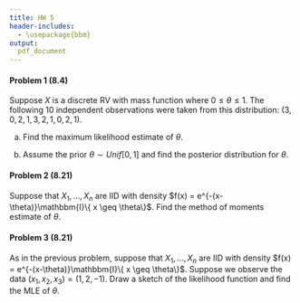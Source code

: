 ```yaml
---
title: HW 5
header-includes:
  - \usepackage{bbm}
output:
  pdf_document
---
```



#### Problem 1 (8.4)

Suppose $X$ is a discrete RV with mass function
\begin{eqnarray*}
P(X=0) &=& \frac{2}{3}\theta \\
P(X=1) &=& \frac{1}{3}\theta \\
P(X=2) &=& \frac{2}{3}(1-\theta) \\
P(X=3) &=& \frac{1}{3}(1-\theta),
\end{eqnarray*}
where $0 \leq \theta \leq 1$. The following $10$ independent observations were taken from this distribution: $(3, 0, 2, 1, 3, 2, 1, 0, 2, 1)$.

(a) Find the maximum likelihood estimate of $\theta$. 

(b) Assume the prior $\theta \sim Unif[0,1]$ and find the posterior distribution for $\theta$. 






\pagebreak

#### Problem 2 (8.21)

Suppose that $X_1, \dots, X_n$ are IID with density $f(x) = e^{-(x-\theta)}\mathbbm{I}\{ x \geq \theta\}$. Find the method of moments estimate of $\theta$. 




\pagebreak

#### Problem 3 (8.21)

As in the previous problem, suppose that $X_1, \dots, X_n$ are IID with density $f(x) = e^{-(x-\theta)}\mathbbm{I}\{ x \geq \theta\}$. Suppose we observe the data $(x_1, x_2, x_3)=(1, 2, -1)$. Draw a sketch of the likelihood function and find the MLE of $\theta$. 



